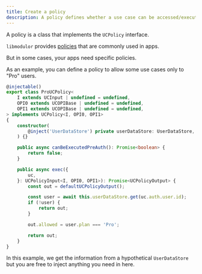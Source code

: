 ```yaml
---
title: Create a policy
description: A policy defines whether a use case can be accessed/executed or not.
---
```


A policy is a class that implements the `UCPolicy` interface.

`libmodulor` provides [policies](../references/policies) that are commonly used in apps.

But in some cases, your apps need specific policies.

As an example, you can define a policy to allow some use cases only to "Pro" users.

```typescript title="ProUCPolicy.ts"
@injectable()
export class ProUCPolicy<
    I extends UCInput | undefined = undefined,
    OPI0 extends UCOPIBase | undefined = undefined,
    OPI1 extends UCOPIBase | undefined = undefined,
> implements UCPolicy<I, OPI0, OPI1>
{
    constructor(
        @inject('UserDataStore') private userDataStore: UserDataStore,
    ) {}

    public async canBeExecutedPreAuth(): Promise<boolean> {
        return false;
    }

    public async exec({
        uc,
    }: UCPolicyInput<I, OPI0, OPI1>): Promise<UCPolicyOutput> {
        const out = defaultUCPolicyOutput();

        const user = await this.userDataStore.get(uc.auth.user.id);
        if (!user) {
            return out;
        }

        out.allowed = user.plan === 'Pro';

        return out;
    }
}
```

In this example, we get the information from a hypothetical `UserDataStore` but you are free to inject anything you need in here.
